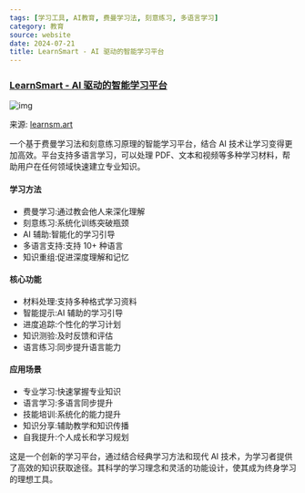```yaml
---
tags: [学习工具, AI教育, 费曼学习法, 刻意练习, 多语言学习]
category: 教育
source: website
date: 2024-07-21
title: LearnSmart - AI 驱动的智能学习平台
---
```


### [LearnSmart - AI 驱动的智能学习平台](https://learnsm.art/)

![img](https://img.mengpeng.tech/i/2024/12/08/675595f74897b.webp)

来源: [learnsm.art](https://learnsm.art/)

一个基于费曼学习法和刻意练习原理的智能学习平台，结合 AI 技术让学习变得更加高效。平台支持多语言学习，可以处理 PDF、文本和视频等多种学习材料，帮助用户在任何领域快速建立专业知识。

#### 学习方法
- 费曼学习:通过教会他人来深化理解
- 刻意练习:系统化训练突破瓶颈
- AI 辅助:智能化的学习引导
- 多语言支持:支持 10+ 种语言
- 知识重组:促进深度理解和记忆

#### 核心功能
- 材料处理:支持多种格式学习资料
- 智能提示:AI 辅助的学习引导
- 进度追踪:个性化的学习计划
- 知识测验:及时反馈和评估
- 语言练习:同步提升语言能力

#### 应用场景
- 专业学习:快速掌握专业知识
- 语言学习:多语言同步提升
- 技能培训:系统化的能力提升
- 知识分享:辅助教学和知识传播
- 自我提升:个人成长和学习规划

这是一个创新的学习平台，通过结合经典学习方法和现代 AI 技术，为学习者提供了高效的知识获取途径。其科学的学习理念和灵活的功能设计，使其成为终身学习的理想工具。 
